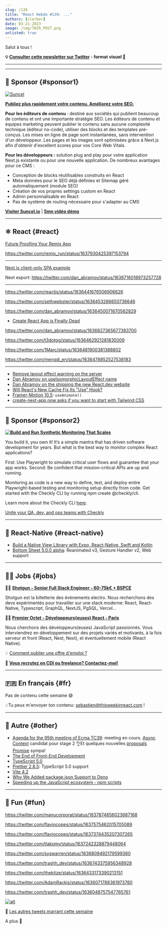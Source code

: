 ```yaml
---
slug: /139
title: "React Hebdo #139: ..."
authors: [slorber]
date: 03-21-2023
image: /img/TWIR_POST.png
unlisted: true
---
```


Salut à tous !

<Todo />

<!-- truncate -->

**💡 [Consulter cette newsletter sur Twitter](https://slo.im/thread) - format visuel 🎨**

---


<Support />

---

## 💸 Sponsor {#sponsor1}

[![Suncel](/emails/issues/136/suncel.jpg)](https://suncel.io/)

**[Publiez plus rapidement votre contenu. Améliorez votre SEO.](https://suncel.io/)**

**Pour les éditeurs de contenu** : destiné aux sociétés qui publient beaucoup de contenu et ont une importante stratégie SEO. Les éditeurs de contenu et équipes marketing peuvent publier le contenu sans aucune complexité technique (éditeur no-code), utiliser des blocks et des templates pré-conçus. Les mises en ligne de page sont instantanées, sans intervention d'un développeur. Les pages et les images sont optimisées grâce à Next.js afin d'obtenir d'excellent scores pour vos Core Web Vitals.

**Pour les développeurs :** solution plug and play pour votre application Next.js existante ou pour une nouvelle application. De nombreux avantages pour ce CMS :

- Conception de blocks réutilisables construits en React
- Meta données pour le SEO déjà définies et Sitemap géré automatiquement (module SEO)
- Création de vos propres settings custom en React
- Admin personnalisable en React
- Pas de système de routing nécessaire pour s'adapter au CMS

**[Visiter Suncel.io](https://suncel.io/)** | **[5mn vidéo démo](https://www.youtube.com/watch?v=LUupLEZKp3w)**

---

## ⚛️ React {#react}

[Future Proofing Your Remix App](https://remix.run/blog/future-flags)

https://twitter.com/remix_run/status/1637930425397153794

---

[Next.js client-only SPA example](https://twitter.com/dan_abramov/status/1636886736784457734)

Next export: https://twitter.com/dan_abramov/status/1636716018973257728

---

https://twitter.com/reactjs/status/1636441676506906626

https://twitter.com/sethwebster/status/1636453286650736646

https://twitter.com/dan_abramov/status/1636450071670562829

- [Create React App is Finally Dead](https://www.youtube.com/watch?v=M4CLvtCS2YU)

https://twitter.com/dan_abramov/status/1636827365677383700

https://twitter.com/t3dotgg/status/1636462921281835009

https://twitter.com/1Marc/status/1636481900381388802

https://twitter.com/mengdi_en/status/1636478852527538183

---

- [Remove layout effect warning on the server](https://github.com/facebook/react/pull/26395)
- [Dan Abramov on useIsomorphicLayoutEffect name](https://twitter.com/dan_abramov/status/1636176793592905729)
- [Dan Abramov on the shipping the new React.dev website](https://twitter.com/dan_abramov/status/1638004334544707584)
- [Will React's New Cache Fix Its "Use" Hook?](https://www.youtube.com/watch?v=T3m-MZkuadU)
- [Framer-Motion 10.5](https://twitter.com/mattgperry/status/1636714500731592706): `useAnimate()`
- [create-next-app now asks if you want to start with Tailwind CSS](https://twitter.com/timneutkens/status/1636654046474805249)

<SubscribeFormEmbed />

---

## 💸 Sponsor {#sponsor2}

**[![Build and Run Synthetic Monitoring That Scales](/emails/issues/134/checkly.jpg)](https://www.checklyhq.com/product/monitoring-as-code/?utm_medium=email&utm_source=newsletter&utm_campaign=this-week-in-react)**

You build it, you own it! It’s a simple mantra that has driven software development for years. But what is the best way to monitor complex React applications?

First: Use Playwright to simulate critical user flows and guarantee that your app works. Second: Be confident that mission-critical APIs are up and running.

Monitoring as code is a new way to define, test, and deploy entire Playwright-based testing and monitoring setup directly from code. Get started with the Checkly CLI by running npm create @checkly/cli.

Learn more about the Checkly CLI [here](https://www.checklyhq.com/docs/cli/?utm_medium=email&utm_source=newsletter&utm_campaign=this-week-in-react).

[Unite your QA, dev, and ops teams with Checkly](https://www.checklyhq.com/product/monitoring-as-code/?utm_medium=email&utm_source=newsletter&utm_campaign=this-week-in-react)


---

## 📱 React-Native {#react-native}

- [Build a Native View Library with Expo, React-Native, Swift and Kotlin](https://www.youtube.com/watch?v=c-tFADXScEI)
- [Bottom Sheet 5.0.0 alpha](https://twitter.com/gorhom/status/1637237501294268416): Reanimated v3, Gesture Handler v2, Web support

---

## 🧑‍💻 Jobs {#jobs}

🧑‍💼 [**Shotgun - Senior Full Stack Engineer - 60-75k€ + BSPCE**](https://shotgun.teamtailor.com/jobs/1981578-senior-full-stack-engineer)

Shotgun est la billetterie des évènements electro. Nous recherchons des devs expérimentés pour travailler sur une stack moderne: React, React-Native, Typescript, GraphQL, NextJS, PgSQL, Vercel...

🧑‍💼 [**Premier Octet - Développeurs(euses) React - Paris**](https://www.premieroctet.com/jobs)

Nous cherchons des développeurs(euses) JavaScript passionnés. Vous interviendrez en développement sur des projets variés et motivants, à la fois serveur et front (React, Nest, Next), et éventuellement mobile (React Native).

💡 [Comment publier une offre d'emploi ?](https://thisweekinreact.com/fr/sponsor)

🏢 **[Vous recrutez en CDI ou freelance? Contactez-moi!](https://qq4ph6n1rk0.typeform.com/to/qjSZ38dQ#email={{subscriber.email_address}})**

---

## 🇫🇷 En français {#fr}

Pas de contenu cette semaine 😅

💡Tu peux m'envoyer ton contenu: [sebastien@thisweekinreact.com](mailto:sebastien@thisweekinreact.com?subject=Contenu%20en%20fran%C3%A7ais) !

<Todo />

---

## 🔀 Autre {#other}

- [Agenda for the 95th meeting of Ecma TC39](https://github.com/tc39/agendas/blob/main/2023/03.md): meeting en cours. [Async Context](https://twitter.com/sebastienlorber/status/1620391460679065601) candidat pour stage 2 👌Et quelques nouvelles [proposals Promise](https://twitter.com/sebastienlorber/status/1638130215443390464) sympa!
- [The End of Front-End Development](https://www.joshwcomeau.com/blog/the-end-of-frontend-development/)
- [TypeScript 5.0](https://twitter.com/typescript/status/1636416665071288321)
- [Prettier 2.8.5](https://twitter.com/PrettierCode/status/1637707276286062593): TypeScript 5.0 support
- [Vite 4.2](https://twitter.com/vite_js/status/1636362767744765952)
- [Why We Added package.json Support to Deno](https://deno.com/blog/package-json-support)
- [Speeding up the JavaScript ecosystem - npm scripts](https://marvinh.dev/blog/speeding-up-javascript-ecosystem-part-4/)

---

## 🤭 Fun {#fun}

https://twitter.com/manucorporat/status/1637874856023687168

https://twitter.com/flaviocopes/status/1637575462015705089

https://twitter.com/flaviocopes/status/1637374435207307265

https://twitter.com/tlakomy/status/1637242328879448064

https://twitter.com/syswarren/status/1636809492179599360

https://twitter.com/trashh_dev/status/1636743375956348928

https://twitter.com/thekitze/status/1636433173390213151

https://twitter.com/AdamRackis/status/1636071788361973760

https://twitter.com/trashh_dev/status/1636048757547765761

[![alt](/emails/issues/122/meme.jpg)](https://twitter.com/TODOTODOTODOTODOTODOTODOTODOTODOTODOTODO)

🤣 [Les autres tweets marrant cette semaine](https://twitter.com/TODOTODOTODOTODOTODOTODOTODOTODOTODOTODO)

A plus 👋
